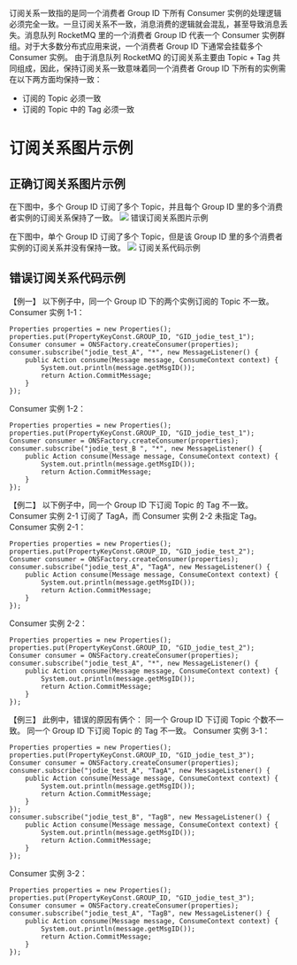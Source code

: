 订阅关系一致指的是同一个消费者 Group ID 下所有 Consumer 实例的处理逻辑必须完全一致。一旦订阅关系不一致，消息消费的逻辑就会混乱，甚至导致消息丢失。消息队列 RocketMQ 里的一个消费者 Group ID 代表一个 Consumer 实例群组。对于大多数分布式应用来说，一个消费者 Group ID 下通常会挂载多个 Consumer 实例。
由于消息队列 RocketMQ 的订阅关系主要由 Topic + Tag 共同组成，因此，保持订阅关系一致意味着同一个消费者 Group ID 下所有的实例需在以下两方面均保持一致：
- 订阅的 Topic 必须一致
- 订阅的 Topic 中的 Tag 必须一致

# 订阅关系图片示例

## 正确订阅关系图片示例

在下图中，多个 Group ID 订阅了多个 Topic，并且每个 Group ID 里的多个消费者实例的订阅关系保持了一致。
![](https://dn-odum9helk.qbox.me/FiU5Ig_AGzgv6RZmXzBiznwEPcPG)
错误订阅关系图片示例

在下图中，单个 Group ID 订阅了多个 Topic，但是该 Group ID 里的多个消费者实例的订阅关系并没有保持一致。
![](https://dn-odum9helk.qbox.me/Fn_1l8MhvSxm-Cmus9KK91x0Y5ld)
订阅关系代码示例

## 错误订阅关系代码示例

【例一】
以下例子中，同一个 Group ID 下的两个实例订阅的 Topic 不一致。
Consumer 实例 1-1：
```
Properties properties = new Properties();
properties.put(PropertyKeyConst.GROUP_ID, "GID_jodie_test_1");
Consumer consumer = ONSFactory.createConsumer(properties);
consumer.subscribe("jodie_test_A", "*", new MessageListener() {
    public Action consume(Message message, ConsumeContext context) {
        System.out.println(message.getMsgID());
        return Action.CommitMessage;
    }
});
```
Consumer 实例 1-2：
```
Properties properties = new Properties();
properties.put(PropertyKeyConst.GROUP_ID, "GID_jodie_test_1");
Consumer consumer = ONSFactory.createConsumer(properties);
consumer.subscribe("jodie_test_B ", "*", new MessageListener() {
    public Action consume(Message message, ConsumeContext context) {
        System.out.println(message.getMsgID());
        return Action.CommitMessage;
    }
});
```
【例二】
以下例子中，同一个 Group ID 下订阅 Topic 的 Tag 不一致。Consumer 实例 2-1 订阅了 TagA，而 Consumer 实例 2-2 未指定 Tag。
Consumer 实例 2-1：
```
Properties properties = new Properties();
properties.put(PropertyKeyConst.GROUP_ID, "GID_jodie_test_2");
Consumer consumer = ONSFactory.createConsumer(properties);
consumer.subscribe("jodie_test_A", "TagA", new MessageListener() {
    public Action consume(Message message, ConsumeContext context) {
        System.out.println(message.getMsgID());
        return Action.CommitMessage;
    }
});
```
Consumer 实例 2-2：
```
Properties properties = new Properties();
properties.put(PropertyKeyConst.GROUP_ID, "GID_jodie_test_2");
Consumer consumer = ONSFactory.createConsumer(properties);
consumer.subscribe("jodie_test_A", "*", new MessageListener() {
    public Action consume(Message message, ConsumeContext context) {
        System.out.println(message.getMsgID());
        return Action.CommitMessage;
    }
});
```
【例三】
此例中，错误的原因有俩个：
同一个 Group ID 下订阅 Topic 个数不一致。
同一个 Group ID 下订阅 Topic 的 Tag 不一致。
Consumer 实例 3-1：
```
Properties properties = new Properties();
properties.put(PropertyKeyConst.GROUP_ID, "GID_jodie_test_3");
Consumer consumer = ONSFactory.createConsumer(properties);
consumer.subscribe("jodie_test_A", "TagA", new MessageListener() {
    public Action consume(Message message, ConsumeContext context) {
        System.out.println(message.getMsgID());
        return Action.CommitMessage;
    }
});
consumer.subscribe("jodie_test_B", "TagB", new MessageListener() {
    public Action consume(Message message, ConsumeContext context) {
        System.out.println(message.getMsgID());
        return Action.CommitMessage;
    }
});
```
Consumer 实例 3-2：
```
Properties properties = new Properties();
properties.put(PropertyKeyConst.GROUP_ID, "GID_jodie_test_3");
Consumer consumer = ONSFactory.createConsumer(properties);
consumer.subscribe("jodie_test_A", "TagB", new MessageListener() {
    public Action consume(Message message, ConsumeContext context) {
        System.out.println(message.getMsgID());
        return Action.CommitMessage;
    }
});
```